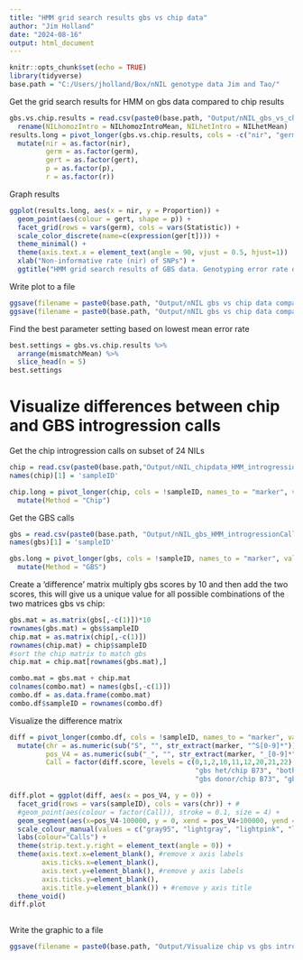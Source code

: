 ```yaml
---
title: "HMM grid search results gbs vs chip data"
author: "Jim Holland"
date: "2024-08-16"
output: html_document
---
```


```r
knitr::opts_chunk$set(echo = TRUE)
library(tidyverse)
base.path = "C:/Users/jholland/Box/nNIL genotype data Jim and Tao/"
```

Get the grid search results for HMM on gbs data compared to chip results
```r
gbs.vs.chip.results = read.csv(paste0(base.path, "Output/nNIL_gbs_vs_chip_data_HMMgridSearch.csv")) %>%
  rename(NILhomozIntro = NILhomozIntroMean, NILhetIntro = NILhetMean)
results.long = pivot_longer(gbs.vs.chip.results, cols = -c("nir", "germ", "gert", "p", "r"), names_to = "Statistic", values_to = "Proportion") %>%
  mutate(nir = as.factor(nir),
         germ = as.factor(germ),
         gert = as.factor(gert),
         p = as.factor(p),
         r = as.factor(r))
```

Graph results 
```r
ggplot(results.long, aes(x = nir, y = Proportion)) +
  geom_point(aes(colour = gert, shape = p)) +
  facet_grid(rows = vars(germ), cols = vars(Statistic)) +
  scale_color_discrete(name=c(expression(ger[t]))) +
  theme_minimal() +
  theme(axis.text.x = element_text(angle = 90, vjust = 0.5, hjust=1))  + 
  xlab("Non-informative rate (nir) of SNPs") +
  ggtitle("HMM grid search results of GBS data. Genotyping error rate on homozygotes in rows") 
```
Write plot to a file
```r
ggsave(filename = paste0(base.path, "Output/nNIL gbs vs chip data comparison hmm grid search results.tiff"), width = 10, height = 8, units = "in", bg = "white", dpi=300)
ggsave(filename = paste0(base.path, "Output/nNIL gbs vs chip data comparison hmm grid search results.png"), width = 10, height = 8, units = "in", bg = "white", dpi=300)
```

Find the best parameter setting based on lowest mean error rate
```r
best.settings = gbs.vs.chip.results %>%
  arrange(mismatchMean) %>%
  slice_head(n = 5)
best.settings
```


# Visualize differences between chip and GBS introgression calls


Get the chip introgression calls on subset of 24 NILs
```r
chip = read.csv(paste0(base.path,"Output/nNIL_chipdata_HMM_introgressionCalls_project_to_GBS_markers.csv"))
names(chip)[1] = 'sampleID'

chip.long = pivot_longer(chip, cols = !sampleID, names_to = "marker", values_to = "score") %>%
  mutate(Method = "Chip")
```

Get the GBS calls
```r
gbs = read.csv(paste0(base.path, "Output/nNIL_gbs_HMM_introgressionCalls_chip_marker_24subset.csv"))
names(gbs)[1] = 'sampleID'

gbs.long = pivot_longer(gbs, cols = !sampleID, names_to = "marker", values_to = "score") %>%
  mutate(Method = "GBS")
```


Create a 'difference' matrix
multiply gbs scores by 10 and then add the two scores, this will give us a unique value for all possible combinations of the two matrices
gbs vs chip:
```r
gbs.mat = as.matrix(gbs[,-c(1)])*10
rownames(gbs.mat) = gbs$sampleID
chip.mat = as.matrix(chip[,-c(1)])
rownames(chip.mat) = chip$sampleID
#sort the chip matrix to match gbs
chip.mat = chip.mat[rownames(gbs.mat),]

combo.mat = gbs.mat + chip.mat
colnames(combo.mat) = names(gbs[,-c(1)])
combo.df = as.data.frame(combo.mat)
combo.df$sampleID = rownames(combo.df)
```


Visualize the difference matrix
```r
diff = pivot_longer(combo.df, cols = !sampleID, names_to = "marker", values_to = "diff.score") %>%
  mutate(chr = as.numeric(sub("S", "", str_extract(marker, "^S[0-9]*"))),
         pos_V4 = as.numeric(sub("_", "", str_extract(marker, "_[0-9]*"))),
         Call = factor(diff.score, levels = c(0,1,2,10,11,12,20,21,22), labels = c("both B73", "gbs B73/chip het", "gbs B73/chip donor",
                                              "gbs het/chip B73", "both het", "gbs het/chip donor",
                                              "gbs donor/chip B73", "gbs donor/chip het", "both donor"))) 

diff.plot = ggplot(diff, aes(x = pos_V4, y = 0)) +
  facet_grid(rows = vars(sampleID), cols = vars(chr)) + # 
  #geom_point(aes(colour = factor(Call)), stroke = 0.1, size = 4) +
  geom_segment(aes(x=pos_V4-100000, y = 0, xend = pos_V4+100000, yend = 1, colour = factor(Call))) + 
  scale_colour_manual(values = c("gray95", "lightgray", "lightpink", "lightblue","darkblue", "blueviolet" , "red", "darkcyan", "black"))  + 
  labs(colour="Calls") +
  theme(strip.text.y.right = element_text(angle = 0)) + 
  theme(axis.text.x=element_blank(), #remove x axis labels
        axis.ticks.x=element_blank(),
        axis.text.y=element_blank(), #remove y axis labels
        axis.ticks.y=element_blank(),
        axis.title.y=element_blank()) + #remove y axis title
  theme_void()
diff.plot
  
```
Write the graphic to a file
```r
ggsave(filename = paste0(base.path, "Output/Visualize chip vs gbs introgression calls.tiff"), width = 10, height = 8, units = "in", bg = "white", dpi=300)
```

